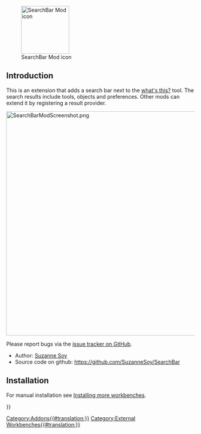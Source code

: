 <languages/>

[[File:SearchBarModIcon.svg|thumb|128px|SearchBar Mod icon]]

{{TOCright}}

==Introduction==

This is an extension that adds a search bar next to the [[Std_WhatsThis|what's this?]] tool. The search results include tools, objects and preferences. Other mods can extend it by registering a result provider.

[[File:SearchBarModScreenshot.png|600px]]
{{Caption|Screenshot of the search bar, with results in its drop-down menu and extra info about the result in a separate pane}}

Please report bugs via the [https://github.com/SuzanneSoy/SearchBar/issues issue tracker on GitHub].

* Author: [[User:Suzanne.soy|Suzanne Soy]]
* Source code on github: https://github.com/SuzanneSoy/SearchBar

==Installation==

<!--This workbench can be installed from the [[Image:Std_AddonMgr.svg|24px]] [[Std_AddonMgr|Addon Manager]]. -->For manual installation see [[Installing_more_workbenches|Installing more workbenches]].


{{Userdocnavi{{#translation:}}}}
[[Category:Addons{{#translation:}}]]
[[Category:External Workbenches{{#translation:}}]]
